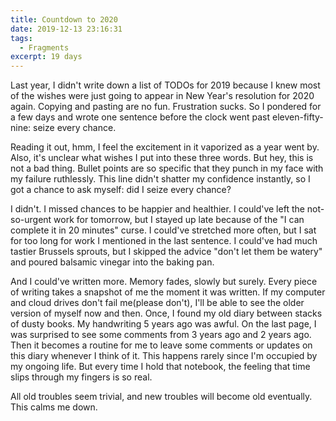 ```yaml
---
title: Countdown to 2020
date: 2019-12-13 23:16:31
tags:
  - Fragments
excerpt: 19 days
---
```



<SpotifyPlayer
  uri="spotify:album:5MGH5HLFiwH3OErBSK21Ab"
  size="large"
  theme="white"
  view="list"
/>

Last year, I didn't write down a list of TODOs for 2019 because I knew most of the wishes were just going to appear in New Year's resolution for 2020 again. Copying and pasting are no fun. Frustration sucks. So I pondered for a few days and wrote one sentence before the clock went past eleven-fifty-nine: seize every chance.

Reading it out, hmm, I feel the excitement in it vaporized as a year went by. Also, it's unclear what wishes I put into these three words. But hey, this is not a bad thing. Bullet points are so specific that they punch in my face with my failure ruthlessly. This line didn't shatter my confidence instantly, so I got a chance to ask myself: did I seize every chance?

I didn't. I missed chances to be happier and healthier. I could've left the not-so-urgent work for tomorrow, but I stayed up late because of the "I can complete it in 20 minutes" curse. I could've stretched more often, but I sat for too long for work I mentioned in the last sentence. I could've had much tastier Brussels sprouts, but I skipped the advice "don't let them be watery" and poured balsamic vinegar into the baking pan.

And I could've written more. Memory fades, slowly but surely. Every piece of writing takes a snapshot of me the moment it was written. If my computer and cloud drives don't fail me(please don't), I'll be able to see the older version of myself now and then. Once, I found my old diary between stacks of dusty books. My handwriting 5 years ago was awful. On the last page, I was surprised to see some comments from 3 years ago and 2 years ago. Then it becomes a routine for me to leave some comments or updates on this diary whenever I think of it. This happens rarely since I'm occupied by my ongoing life. But every time I hold that notebook, the feeling that time slips through my fingers is so real.

All old troubles seem trivial, and new troubles will become old eventually. This calms me down.
